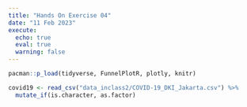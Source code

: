 ```yaml
---
title: "Hands On Exercise 04"
date: "11 Feb 2023"
execute: 
  echo: true
  eval: true
  warning: false
---
```


```r
pacman::p_load(tidyverse, FunnelPlotR, plotly, knitr)
```

```r
covid19 <- read_csv("data_inclass2/COVID-19_DKI_Jakarta.csv") %>%
  mutate_if(is.character, as.factor)
```
